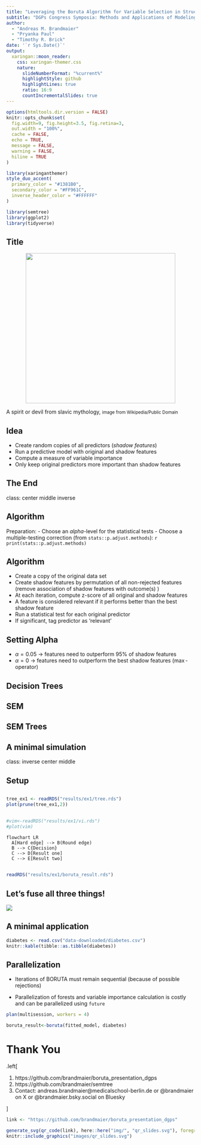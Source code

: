 ```yaml
---
title: "Leveraging the Boruta Algorithm for Variable Selection in Structural Equation Models"
subtitle: "DGPs Congress Symposia: Methods and Applications of Modeling Technique; Hörsaal 30"  
author: 
  - "Andreas M. Brandmaier"
  - "Pryanka Paul"
  - "Timothy R. Brick"
date: '`r Sys.Date()`'
output:
  xaringan::moon_reader:
    css: xaringan-themer.css
    nature:
      slideNumberFormat: "%current%"
      highlightStyle: github
      highlightLines: true
      ratio: 16:9
      countIncrementalSlides: true
---
```


```r
options(htmltools.dir.version = FALSE)
knitr::opts_chunk$set(
  fig.width=9, fig.height=3.5, fig.retina=3,
  out.width = "100%",
  cache = FALSE,
  echo = TRUE,
  message = FALSE, 
  warning = FALSE,
  hiline = TRUE
)
```

```r
library(xaringanthemer)
style_duo_accent(
  primary_color = "#1381B0",
  secondary_color = "#FF961C",
  inverse_header_color = "#FFFFFF"
)

library(semtree)
library(ggplot2)
library(tidyverse)
```

## Title

<center><img src="img-downloaded/Boruta.jpg" height="400px" /></center>

A spirit or devil from slavic mythology, <small>image from Wikipedia/Public Domain</small>

## Idea

- Create random copies of all predictors (_shadow features_)
- Run a predictive model with original and shadow features
- Compute a measure of variable importance
- Only keep original predictors more important than shadow features

## The End

class: center middle inverse

## Algorithm

Preparation:
- Choose an $alpha$-level for the statistical tests 
- Choose a multiple-testing correction (from `stats::p.adjust.methods`): `r print(stats::p.adjust.methods)`

## Algorithm

- Create a copy of the original data set
- Create shadow features by permutation of all non-rejected features (remove association of shadow features with outcome(s) )
- At each iteration, compute z-score of all original and shadow features
- A feature is considered relevant if it performs better than the best shadow feature
- Run a statistical test for each original predictor 
- If significant, tag predictor as 'relevant'

## Setting Alpha

-  $\alpha=0.05$ -> features need to outperform 95% of shadow features
- $\alpha=0$ -> features need to outperform the best shadow features ($\max$-operator)

## Decision Trees



## SEM

## SEM Trees

## A minimal simulation

class: inverse center middle

## Setup

##
```r
tree_ex1 <- readRDS("results/ex1/tree.rds")
plot(prune(tree_ex1,2))
```
## 

```r
#vim<-readRDS("results/ex1/vi.rds")
#plot(vim)
```

```mermaid
flowchart LR
  A[Hard edge] --> B(Round edge)
  B --> C{Decision}
  C --> D[Result one]
  C --> E[Result two]
```
##

```r
readRDS("results/ex1/boruta_result.rds")
```

## Let's fuse all three things!

![](img/madscientist.png)

## A minimal application

```r
diabetes <- read.csv("data-downloaded/diabetes.csv")
knitr::kable(tibble::as.tibble(diabetes))
```

## Parallelization

- Iterations of BORUTA must remain sequential (because of possible rejections)

- Parallelization of forests and variable importance calculation is costly and can be parallelized using `future`

```r
plan(multisession, workers = 4)

boruta_result<-boruta(fitted_model, diabetes)
```

# Thank You

.left[

1. https://github.com/brandmaier/boruta_presentation_dgps
2. https://github.com/brandmaier/semtree
3. Contact: andreas.brandmaier@medicalschool-berlin.de or @brandmaier on X or @brandmaier.bsky.social on Bluesky

]



```r
link <- "https://github.com/brandmaier/boruta_presentation_dgps"
```

```r
generate_svg(qr_code(link), here::here("img/", "qr_slides.svg"), foreground = secondary_color, background = primary_color, show = FALSE)
knitr::include_graphics("images/qr_slides.svg")
```
